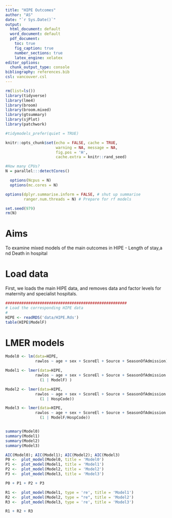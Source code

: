 ```yaml
---
title: "HIPE Outcomes"
author: "AS"
date: "`r Sys.Date()`"
output:
  html_document: default
  word_document: default
  pdf_document: 
    toc: true
    fig_caption: true
    number_sections: true
    latex_engine: xelatex
editor_options:
  chunk_output_type: console
bibliography: references.bib
csl: vancouver.csl
---
```


```r
rm(list=ls())
library(tidyverse)
library(lme4)
library(broom)
library(broom.mixed)
library(gtsummary)
library(sjPlot)
library(patchwork)

#tidymodels_prefer(quiet = TRUE)

knitr::opts_chunk$set(echo = FALSE, cache = TRUE,
                      warning = NA, message = NA,
                      fig.pos = 'H',
                      cache.extra = knitr::rand_seed)

#How many CPUs?
N = parallel:::detectCores()

  options(Ncpus = N)
  options(mc.cores = N)

options(dplyr.summarise.inform = FALSE, # shut up summarise
        ranger.num.threads = N) # Prepare for rf models

set.seed(979)
rm(N)
```


# Aims

To examine mixed models of the main outcomes in HIPE - Length of stay,a nd Death in hospital

# Load data

First, we loads the main HIPE data, and removes data and factor levels for maternity and specialist hospitals.

```r

#####################################################
# Load the corresponding HIPE data
# 
HIPE <- readRDS('data/HIPE.Rds')
table(HIPE$ModelF)
```


# LMER models

```r
Model0 <- lm(data=HIPE,
             rawlos ~ age + sex + ScoreEl + Source + SeasonOfAdmission)

Model1 <- lmer(data=HIPE,
             rawlos ~ age + sex + ScoreEl + Source + SeasonOfAdmission +
               (1 | ModelF) )

Model2 <- lmer(data=HIPE,
             rawlos ~ age + sex + ScoreEl + Source + SeasonOfAdmission + ModelF +
               (1 | HospCode))

Model3 <- lmer(data=HIPE,
             rawlos ~ age + sex + ScoreEl + Source + SeasonOfAdmission +
               (1 | ModelF/HospCode))


summary(Model0)
summary(Model1)
summary(Model2)
summary(Model3)

AIC(Model0); AIC(Model1); AIC(Model2); AIC(Model3)
P0 <-  plot_model(Model0, title = 'Model0')
P1 <-  plot_model(Model1, title = 'Model1')
P2 <-  plot_model(Model2, title = 'Model2')
P3 <-  plot_model(Model3, title = 'Model3')

P0 + P1 + P2 + P3

R1 <-  plot_model(Model1, type = 're', title = 'Model1')
R2 <-  plot_model(Model2, type = "re", title = 'Model2')
R3 <-  plot_model(Model3, type = 're', title = 'Model3')

R1 + R2 + R3
```
